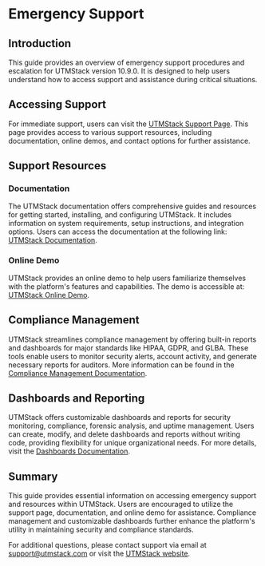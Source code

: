# Emergency Support

## Introduction

This guide provides an overview of emergency support procedures and escalation for UTMStack version 10.9.0. It is designed to help users understand how to access support and assistance during critical situations.

## Accessing Support

For immediate support, users can visit the [UTMStack Support Page](https://support.utmstack.com). This page provides access to various support resources, including documentation, online demos, and contact options for further assistance.

## Support Resources

### Documentation

The UTMStack documentation offers comprehensive guides and resources for getting started, installing, and configuring UTMStack. It includes information on system requirements, setup instructions, and integration options. Users can access the documentation at the following link: [UTMStack Documentation](https://documentation.utmstack.com/v10/Getting%20started/introduction).

### Online Demo

UTMStack provides an online demo to help users familiarize themselves with the platform's features and capabilities. The demo is accessible at: [UTMStack Online Demo](https://utmstack.com/demo).

## Compliance Management

UTMStack streamlines compliance management by offering built-in reports and dashboards for major standards like HIPAA, GDPR, and GLBA. These tools enable users to monitor security alerts, account activity, and generate necessary reports for auditors. More information can be found in the [Compliance Management Documentation](https://documentation.utmstack.com/v10/compliance/compliance_management).

## Dashboards and Reporting

UTMStack offers customizable dashboards and reports for security monitoring, compliance, forensic analysis, and uptime management. Users can create, modify, and delete dashboards and reports without writing code, providing flexibility for unique organizational needs. For more details, visit the [Dashboards Documentation](https://documentation.utmstack.com/v10/dashboards/dashboard).

## Summary

This guide provides essential information on accessing emergency support and resources within UTMStack. Users are encouraged to utilize the support page, documentation, and online demo for assistance. Compliance management and customizable dashboards further enhance the platform's utility in maintaining security and compliance standards.

For additional questions, please contact support via email at [support@utmstack.com](mailto:support@utmstack.com) or visit the [UTMStack website](https://utmstack.com).
